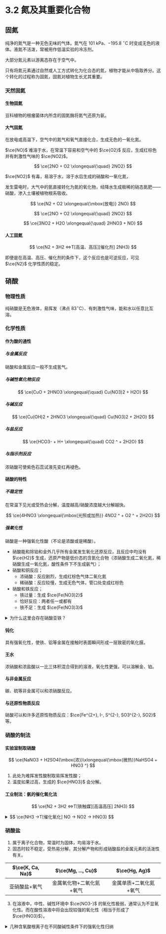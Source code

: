 
# 3.2 氮及其重要化合物

## 固氮

纯净的氮气是一种无色无味的气体。氮气在 $101 \text{ kPa}$、$-195.8\ ^{\circ}\text{C}$ 时变成无色的液体。液氮不活泼，常被用作低温实验的冷冻剂。

大部分氮元素以游离态存在于空气中。

只有将氮元素通过自然或人工方式转化为化合态的氮，植物才能从中吸取养分。这个转化的过程称为固氮，固氮对植物生长尤其重要。

### 天然固氮

#### 生物固氮

豆科植物的根瘤菌体内所含的固氮酶将氮气还原为氨。

#### 大气固氮

在放电或高温下，空气中的氮气和氧气直接化合，生成无色的一氧化氮。

$\ce{NO}$ 难溶于水，在常温下容易和空气中的 $\ce{O2}$ 反应，生成红棕色并有刺激性气味的 $\ce{NO2}$。

$$
\ce{2NO + O2 \xlongequal{\quad} 2NO2}
$$

$\ce{NO2}$ 有毒，易溶于水，溶于水后生成的硝酸和一氧化氮，

发生雷电时，大气中的氮直接转化为氮的氧化物，经降水生成极稀的硝态氮肥——硝酸，渗入土壤被植物根系吸收。

$$
\ce{N2 + O2 \xlongequal{\mbox{放电}} 2NO}
$$

$$
\ce{2NO + O2 \xlongequal{\quad} 2NO2}
$$

$$
\ce{3NO2 + H2O \xlongequal{\quad} 2HNO3 + NO}
$$

#### 人工固氮

$$
\ce{N2 + 3H2 <=>T[高温、高压][催化剂] 2NH3}
$$

<Callout type="info">
    即便是在高温、高压、催化剂的条件下，这个反应也是可逆反应，可见 $\ce{N2}$ 化学性质的稳定。
</Callout>

## 硝酸

### 物理性质

纯硝酸是无色液体，易挥发（沸点 $83^\circ\text{C}$）、有刺激性气味，能和水以任意比互溶。

### 化学性质

#### 作为酸的通性

##### 与金属反应

<Callout>
    硝酸和金属反应一般不生成氢气。
</Callout>

##### 与碱性氧化物反应

$$
\ce{CuO + 2HNO3 \xlongequal{\quad} Cu(NO3)2 + H2O}
$$

##### 与碱反应

$$
\ce{Cu(OH)2 + 2HNO3 \xlongequal{\quad} Cu(NO3)2 + 2H2O}
$$

##### 与盐反应

$$
\ce{HCO3- + H+ \xlongequal{\quad} CO2 ^ + 2H2O}
$$

##### 与指示剂反应

浓硝酸可使紫色石蕊试液先变红再褪色。

#### 硝酸的特性

##### 不稳定性

在常温下见光或受热会分解，温度越高/硝酸浓度越大分解越快。

$$
\ce{4HNO3 \xlongequal{\mbox{光照或加热}} 4NO2 ^ + O2 ^ + 2H2O}
$$

##### 强氧化性

硝酸是一种强氧化性酸（不论是浓酸或是稀酸）。

- 硝酸能和除铂和金外几乎所有金属发生氧化还原反应，且反应中均没有 $\ce{H2}$ 生成，还原产物是低价态的含氮化合物（浓硝酸生成二氧化氮，稀硝酸生成一氧化氮，酸性条件下不生成氨气）；
- 硝酸和铜反应；
    - 浓硝酸：反应剧烈，生成红棕色气体二氧化氮
    - 稀硝酸：反应较慢，生成无色气体，管口处变成红棕色
- 硝酸和铁反应；
    - 铁过量：生成 $\ce{Fe(NO3)2}$
    - 恰好反应：两者任一或都有
    - 铁不足：生成 $\ce{Fe(NO3)3}$

<details>
<summary>为什么这里会存在硝酸亚铁？</summary>
第一步反应：
$$
\ce{Fe + 6HNO3(\mbox{浓}) \xlongequal{\triangle} Fe(NO3)3 + 3NO3 ^ + 3H2O}
$$
$$
\ce{Fe + 6HNO3(\mbox{稀}) \xlongequal{\triangle} Fe(NO3)3 + NO ^ + 2H2O}
$$
第二步反应：
$$
\ce{2Fe(NO3)3 + Fe \xlongequal{\quad} 3Fe(NO3)2}
$$
</details>

#### 钝化

具有强氧化性，使铁、铝等金属在接触时表面瞬间形成一层致密的氧化膜。

#### 王水

浓硝酸和浓盐酸以一比三体积混合得到的溶液，氧化性更强，可以溶解金、铂。

#### 与非金属反应

碳、硫等非金属可以和浓硝酸反应。

#### 与还原性物质反应

硝酸可以和许多还原性物质反应：$\ce{Fe^{2+}, I-, S^{2-}, SO3^{2-}, SO2}$ 等。

### 硝酸的制法

#### 实验室制取硝酸

$$
\ce{NaNO3 + H2SO4(\mbox{浓})\xlongequal{\mbox{微热}}NaHSO4 + HNO3 ^}
$$

1. 此处为难挥发性酸制取易挥发性酸；
2. 温度如果过高，生成的 $\ce{HNO3}$ 会分解。

#### 工业制法：氨的催化氧化法

$$
\ce{N2 + 3H2 <=>T[铁触媒][高温高压] 2NH3}
$$

<details>
<summary>
$$
\ce{NH3 ->T[催化氧化] NO -> NO2 -> HNO3}
$$
</summary>
$$
\ce{4NH3 + 5O2\xlongequal[800^\circ C]{\mbox{铂铑合金}} 4NO + 6H2O}
$$
$$
\ce{4NO + 3O2 + 2H2O \xlongequal{\quad} 4HNO3}
$$
</details>

### 硝酸盐

1. 属于离子化合物，常温时为固体，均易溶于水。
2. 固态时较不稳定，受热易分解，其分解产物和形成硝酸盐的金属元素的活泼性有关。

|$\ce{K, Ca, Na}$|$\ce{Mg, ..., Cu}$|$\ce{Hg, Ag}$|
|:---:|:---:|:---:|
|亚硝酸盐+氧气|金属氧化物+二氧化氮+氧气|金属单质+二氧化氮+氧气|

3. 在溶液中，中性、碱性环境中 $\ce{NO3-}$ 的氧化性极弱，通常认为不显氧化性。而在酸性溶液中将会出现较强的氧化性（相当于形成了 $\ce{HNO3}$）。

<details>
    <summary>几种含氧酸根离子在不同酸碱性条件下的强氧化性归纳</summary>
|中性、碱性条件下|酸性条件下|
|:---:|:---:|
|$\ce{SO4^{2-}}$ 无|$\ce{H+, SO4^{2-}}$ 无|
|$\ce{NO3-}$ 无|$\ce{H+, NO3-}$ 有|
|$\ce{ClO-}$ 有|$\ce{H+, ClO- (HClO)}$ 更强|
</details>
